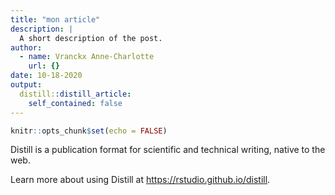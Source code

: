 ```yaml
---
title: "mon article"
description: |
  A short description of the post.
author:
  - name: Vranckx Anne-Charlotte
    url: {}
date: 10-18-2020
output:
  distill::distill_article:
    self_contained: false
---
```


```r
knitr::opts_chunk$set(echo = FALSE)
```

Distill is a publication format for scientific and technical writing, native to the web.

Learn more about using Distill at <https://rstudio.github.io/distill>.

